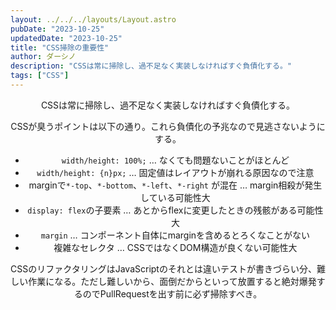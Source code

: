 ```yaml
---
layout: ../../../layouts/Layout.astro
pubDate: "2023-10-25"
updatedDate: "2023-10-25"
title: "CSS掃除の重要性"
author: ダーシノ
description: "CSSは常に掃除し、過不足なく実装しなければすぐ負債化する。"
tags: ["CSS"]
---
```



<Header {...frontmatter} />

CSSは常に掃除し、過不足なく実装しなければすぐ負債化する。

CSSが臭うポイントは以下の通り。これら負債化の予兆なので見逃さないようにする。

- `width/height: 100%;` … なくても問題ないことがほとんど
- `width/height: {n}px;` … 固定値はレイアウトが崩れる原因なので注意
- marginで`*-top`、`*-bottom`、`*-left`、`*-right` が混在 … margin相殺が発生している可能性大
- `display: flex`の子要素 … あとからflexに変更したときの残骸がある可能性大
- `margin` … コンポーネント自体にmarginを含めるとろくなことがない
- 複雑なセレクタ … CSSではなくDOM構造が良くない可能性大

CSSのリファクタリングはJavaScriptのそれとは違いテストが書きづらい分、難しい作業になる。ただし難しいから、面倒だからといって放置すると絶対爆発するのでPullRequestを出す前に必ず掃除すべき。
